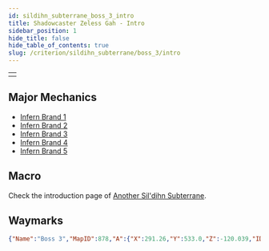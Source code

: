 ```yaml
---
id: sildihn_subterrane_boss_3_intro
title: Shadowcaster Zeless Gah - Intro
sidebar_position: 1
hide_title: false
hide_table_of_contents: true
slug: /criterion/sildihn_subterrane/boss_3/intro
---
```


<table width='50%'>
    <tr>
    <td><KittenAsset path='ass/boss3/boss3_banner.png' wrapper='div' /></td>
    </tr>
</table>

## Major Mechanics

- [Infern Brand 1](/criterion/sildihn_subterrane/boss_3/infern_brand_1)
- [Infern Brand 2](/criterion/sildihn_subterrane/boss_3/infern_brand_2)
- [Infern Brand 3](/criterion/sildihn_subterrane/boss_3/infern_brand_3)
- [Infern Brand 4](/criterion/sildihn_subterrane/boss_3/infern_brand_4)
- [Infern Brand 5](/criterion/sildihn_subterrane/boss_3/infern_brand_5)

## Macro

Check the introduction page of [Another Sil'dihn Subterrane](/criterion/sildihn_subterrane/intro).

## Waymarks

```json
{"Name":"Boss 3","MapID":878,"A":{"X":291.26,"Y":533.0,"Z":-120.039,"ID":0,"Active":true},"B":{"X":302.513,"Y":533.0,"Z":-105.092,"ID":1,"Active":true},"C":{"X":286.742,"Y":533.0,"Z":-90.106,"ID":2,"Active":true},"D":{"X":275.355,"Y":533.0,"Z":-105.042,"ID":3,"Active":true},"One":{"X":295.532,"Y":533.0,"Z":-112.366,"ID":4,"Active":true},"Two":{"X":0.0,"Y":0.0,"Z":0.0,"ID":5,"Active":false},"Three":{"X":282.634,"Y":533.0,"Z":-98.056,"ID":6,"Active":true},"Four":{"X":0.0,"Y":0.0,"Z":0.0,"ID":7,"Active":false}}
```

<KittenAsset path='ass/boss3/boss3_waymark.png' wrapper='div' />